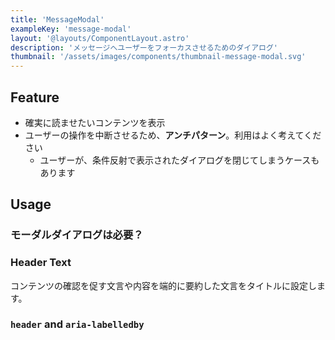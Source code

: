 ```yaml
---
title: 'MessageModal'
exampleKey: 'message-modal'
layout: '@layouts/ComponentLayout.astro'
description: 'メッセージへユーザーをフォーカスさせるためのダイアログ'
thumbnail: '/assets/images/components/thumbnail-message-modal.svg'
---
```



## Feature

- 確実に読ませたいコンテンツを表示
- ユーザーの操作を中断させるため、**アンチパターン**。利用はよく考えてください
  - ユーザーが、条件反射で表示されたダイアログを閉じてしまうケースもあります

## Usage

### モーダルダイアログは必要？

<ModalDialogNecessary />

### Header Text

<HeaderText />

コンテンツの確認を促す文言や内容を端的に要約した文言をタイトルに設定します。

### `header` and `aria-labelledby`

<HeaderProps />
